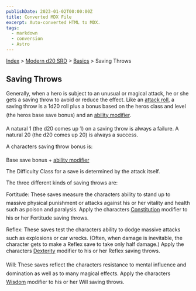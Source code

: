 ```yaml
---
publishDate: 2023-01-02T00:00:00Z
title: Converted MDX File
excerpt: Auto-converted HTML to MDX.
tags:
  - markdown
  - conversion
  - Astro
---
```






[Index](-index) > [Modern d20 SRD](modern-d20-srd-index) > [Basics](modern-d20-srd-basics-index) > Saving Throws




## Saving Throws


Generally, when a hero is subject to an unusual or magical attack, he or she gets a saving throw to avoid or reduce the effect. Like an [attack
  roll](modern-d20-srd-combat-attack-roll), a saving throw is a 1d20 roll plus a bonus based on the heros class and level (the heros base save bonus) and an [ability
  modifier](modern-d20-srd-basics-ability-scores).


A natural 1 (the d20 comes up 1) on a saving throw is always a failure. A natural 20 (the d20 comes up 20) is always a success.


A characters saving throw bonus is:


Base save bonus + [ability modifier](modern-d20-srd-basics-ability-scores)


The Difficulty Class for a save is determined by the attack itself.


The three different kinds of saving throws are:


Fortitude: These saves measure the characters ability to stand up to massive physical punishment or attacks against his or her vitality and health such as poison and paralysis. Apply the characters [Constitution](modern-d20-srd-basics-ability-scores) modifier to his or her Fortitude saving throws.


Reflex: These saves test the characters ability to dodge massive attacks such as explosions or car wrecks. (Often, when damage is inevitable, the character gets to make a Reflex save to take only half damage.) Apply the characters [Dexterity](modern-d20-srd-basics-ability-scores) modifier to his or her Reflex saving throws.


Will: These saves reflect the characters resistance to mental influence and domination as well as to many magical effects. Apply the characters [Wisdom](modern-d20-srd-basics-ability-scores) modifier to his or her Will saving throws.



